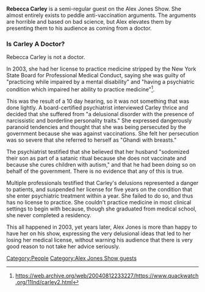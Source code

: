 '''Rebecca Carley''' is a semi-regular guest on the Alex Jones Show. She almost entirely exists to peddle anti-vaccination arguments. The arguments are horrible and based on bad science, but Alex elevates them by presenting them to his audience as coming from a doctor.

===Is Carley A Doctor?===

Rebecca Carley is not a doctor.

In 2003, she had her license to practice medicine stripped by the New York State Board for Professional Medical Conduct, saying she was guilty of "practicing while impaired by a mental disability" and "having a psychiatric condition which impaired her ability to practice medicine"<ref>https://web.archive.org/web/20040812233227/https://www.quackwatch.org/11Ind/carley2.html</ref>.

This was the result of a 10 day hearing, so it was not something that was done lightly. A board-certified psychiatrist interviewed Carley thrice and decided that she suffered from "a delusional disorder with the presence of narcissistic and borderline personality traits." She expressed dangerously paranoid tendencies and thought that she was being persecuted by the government because she was against vaccinations. She felt her persecution was so severe that she referred to herself as "Ghandi with breasts."

The psychiatrist testified that she believed that her husband "sodomized their son as part of a satanic ritual because she does not vaccinate and because she cures children with autism," and that he had been doing so on behalf of the government. There is no evidence that any of this is true.

Multiple professionals testified that Carley's delusions represented a danger to patients, and suspended her license for five years on the condition that she enter psychiatric treatment within a year. She failed to do so, and thus has no license to practice. She couldn't practice medicine in most clinical settings to begin with because, though she graduated from medical school, she never completed a residency.

This all happened in 2003, yet years later, Alex Jones is more than happy to have her on his show, expressing the very delusional ideas that led to her losing her medical license, without warning his audience that there is very good reason to not take her advice seriously.

[[Category:People]]
[[Category:Alex Jones Show guests]]

